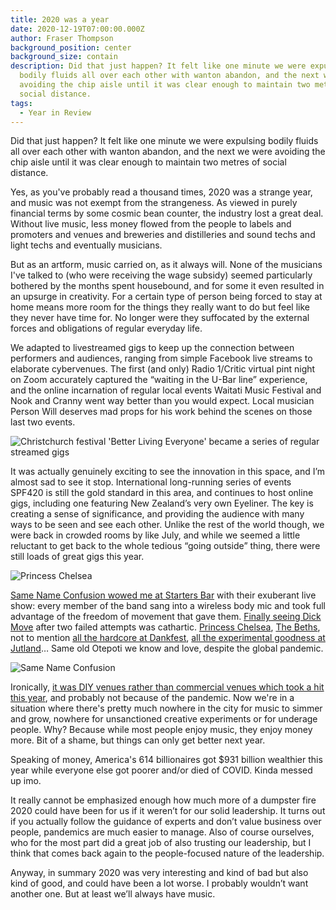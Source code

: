 ```yaml
---
title: 2020 was a year
date: 2020-12-19T07:00:00.000Z
author: Fraser Thompson
background_position: center
background_size: contain
description: Did that just happen? It felt like one minute we were expulsing
  bodily fluids all over each other with wanton abandon, and the next we were
  avoiding the chip aisle until it was clear enough to maintain two metres of
  social distance.
tags:
  - Year in Review
---
```



Did that just happen? It felt like one minute we were expulsing bodily fluids all over each other with wanton abandon, and the next we were avoiding the chip aisle until it was clear enough to maintain two metres of social distance.

Yes, as you've probably read a thousand times, 2020 was a strange year, and music was not exempt from the strangeness. As viewed in purely financial terms by some cosmic bean counter, the industry lost a great deal. Without live music, less money flowed from the people to labels and promoters and venues and breweries and distilleries and sound techs and light techs and eventually musicians.

But as an artform, music carried on, as it always will. None of the musicians I've talked to (who were receiving the wage subsidy) seemed particularly bothered by the months spent housebound, and for some it even resulted in an upsurge in creativity. For a certain type of person being forced to stay at home means more room for the things they really want to do but feel like they never have time for. No longer were they suffocated by the external forces and obligations of regular everyday life.

We adapted to livestreamed gigs to keep up the connection between performers and audiences, ranging from simple Facebook live streams to elaborate cybervenues. The first (and only) Radio 1/Critic virtual pint night on Zoom accurately captured the “waiting in the U-Bar line” experience, and the online incarnation of regular local events Waitati Music Festival and Nook and Cranny went way better than you would expect. Local musician Person Will deserves mad props for his work behind the scenes on those last two events.

<Image images={frontmatter.responsiveImages} src="betterliving" alt="Christchurch festival 'Better Living Everyone' became a series of regular streamed gigs"/>

It was actually genuinely exciting to see the innovation in this space, and I’m almost sad to see it stop. International long-running series of events SPF420 is still the gold standard in this area, and continues to host online gigs, including one featuring New Zealand’s very own Eyeliner. The key is creating a sense of significance, and providing the audience with many ways to be seen and see each other.
Unlike the rest of the world though, we were back in crowded rooms by like July, and while we seemed a little reluctant to get back to the whole tedious “going outside” thing, there were still loads of great gigs this year.

<Image images={frontmatter.responsiveImages} src="princesschelsea" alt="Princess Chelsea"/>

[Same Name Confusion wowed me at Starters Bar](</gigs/same-name-confusion-esp-(telepathy)-tour/>) with their exuberant live show: every member of the band sang into a wireless body mic and took full advantage of the freedom of movement that gave them. [Finally seeing Dick Move](/gigs/dick-move-album-release/) after two failed attempts was cathartic. [Princess Chelsea](/gigs/princess-chelsea-homecoming-nz-tour/), [The Beths](/gigs/jump-rope-gazers-tour/), not to mention [all the hardcore at Dankfest](/gigs/dankfest-2020-day-1/), [all the experimental goodness at Jutland](/venues/jutland_street/)… Same old Otepoti we know and love, despite the global pandemic.

<Image images={frontmatter.responsiveImages} src="snc" alt="Same Name Confusion"/>

Ironically, [it was DIY venues rather than commercial venues which took a hit this year](/blog/“music_has_to_go_somewhere”_the_attic_and_the_value_of_practice_spaces/), and probably not because of the pandemic. Now we're in a situation where there's pretty much nowhere in the city for music to simmer and grow, nowhere for unsanctioned creative experiments or for underage people. Why? Because while most people enjoy music, they enjoy money more. Bit of a shame, but things can only get better next year.

Speaking of money, America's 614 billionaires got \$931 billion wealthier this year while everyone else got poorer and/or died of COVID. Kinda messed up imo.

It really cannot be emphasized enough how much more of a dumpster fire 2020 could have been for us if it weren’t for our solid leadership. It turns out if you actually follow the guidance of experts and don’t value business over people, pandemics are much easier to manage. Also of course ourselves, who for the most part did a great job of also trusting our leadership, but I think that comes back again to the people-focused nature of the leadership.

Anyway, in summary 2020 was very interesting and kind of bad but also kind of good, and could have been a lot worse. I probably wouldn’t want another one. But at least we’ll always have music.
